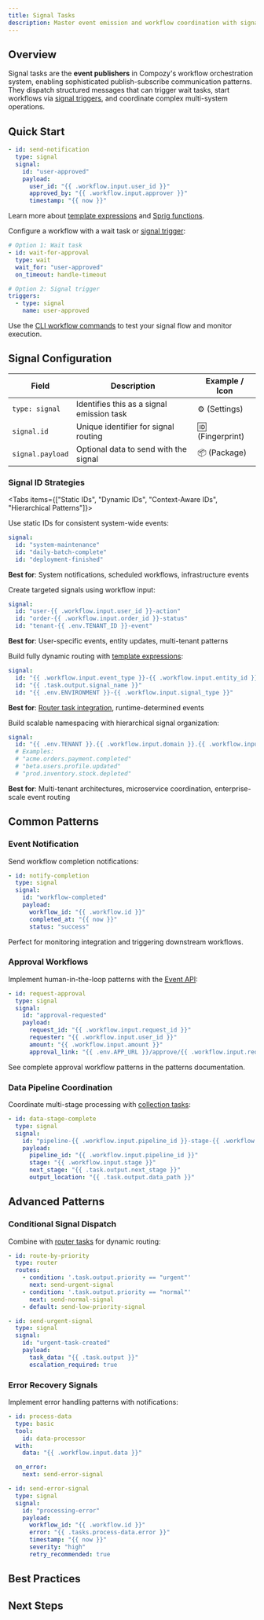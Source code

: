 ```yaml
---
title: Signal Tasks
description: Master event emission and workflow coordination with signal tasks. Learn how to send structured messages between workflows, implement event-driven architectures, and build decoupled communication patterns.
---
```


## Overview

Signal tasks are the **event publishers** in Compozy's workflow orchestration system, enabling sophisticated publish-subscribe communication patterns. They dispatch structured messages that can trigger wait tasks, start workflows via [signal triggers](/docs/core/signals/signal-triggers), and coordinate complex multi-system operations.

<FeatureCardList cols={2}>
  <FeatureCard
    title="Event Broadcasting"
    description="Publish to multiple subscribers with guaranteed delivery"
    icon="Radio"
  />
  <FeatureCard
    title="Dynamic Routing"
    description="Context-aware signal IDs using template expressions"
    icon="Route"
  />
  <FeatureCard
    title="Structured Payloads"
    description="Rich data structures with schema validation"
    icon="Package"
  />
  <FeatureCard
    title="Error Handling"
    description="Retry strategies and failure recovery patterns"
    icon="Shield"
  />
</FeatureCardList>

## Quick Start

<Steps numbered>
<Step title="Define a signal task" description="Create your first signal emitter">

```yaml
- id: send-notification
  type: signal
  signal:
    id: "user-approved"
    payload:
      user_id: "{{ .workflow.input.user_id }}"
      approved_by: "{{ .workflow.input.approver }}"
      timestamp: "{{ now }}"
```

Learn more about [template expressions](/docs/core/yaml-templates/context-variables) and [Sprig functions](/docs/core/yaml-templates/sprig-functions).

</Step>
<Step title="Create a receiver" description="Set up a workflow to receive signals">

Configure a workflow with a wait task or [signal trigger](/docs/core/signals/signal-triggers):

```yaml
# Option 1: Wait task
- id: wait-for-approval
  type: wait
  wait_for: "user-approved"
  on_timeout: handle-timeout

# Option 2: Signal trigger
triggers:
  - type: signal
    name: user-approved
```

</Step>
<Step title="Test the flow" description="Execute and monitor signal delivery">

Use the [CLI workflow commands](/docs/cli/workflow-commands) to test your signal flow and monitor execution.

</Step>
</Steps>

## Signal Configuration

| Field            | Description                                 | Example / Icon   |
|------------------|---------------------------------------------|------------------|
| `type: signal`   | Identifies this as a signal emission task   | ⚙️ (Settings)    |
| `signal.id`      | Unique identifier for signal routing        | 🆔 (Fingerprint) |
| `signal.payload` | Optional data to send with the signal       | 📦 (Package)     |

### Signal ID Strategies

<Tabs items={["Static IDs", "Dynamic IDs", "Context-Aware IDs", "Hierarchical Patterns"]}>
<Tab value="Static IDs">

Use static IDs for consistent system-wide events:

```yaml
signal:
  id: "system-maintenance"
  id: "daily-batch-complete"
  id: "deployment-finished"
```

**Best for**: System notifications, scheduled workflows, infrastructure events

</Tab>
<Tab value="Dynamic IDs">

Create targeted signals using workflow input:

```yaml
signal:
  id: "user-{{ .workflow.input.user_id }}-action"
  id: "order-{{ .workflow.input.order_id }}-status"
  id: "tenant-{{ .env.TENANT_ID }}-event"
```

**Best for**: User-specific events, entity updates, multi-tenant patterns

</Tab>
<Tab value="Context-Aware IDs">

Build fully dynamic routing with [template expressions](/docs/core/yaml-templates/overview):

```yaml
signal:
  id: "{{ .workflow.input.event_type }}-{{ .workflow.input.entity_id }}"
  id: "{{ .task.output.signal_name }}"
  id: "{{ .env.ENVIRONMENT }}-{{ .workflow.input.signal_type }}"
```

**Best for**: [Router task integration](/docs/core/tasks/router-tasks), runtime-determined events

</Tab>
<Tab value="Hierarchical Patterns">

Build scalable namespacing with hierarchical signal organization:

```yaml
signal:
  id: "{{ .env.TENANT }}.{{ .workflow.input.domain }}.{{ .workflow.input.entity }}.{{ .workflow.input.action }}"
  # Examples:
  # "acme.orders.payment.completed"
  # "beta.users.profile.updated"
  # "prod.inventory.stock.depleted"
```

**Best for**: Multi-tenant architectures, microservice coordination, enterprise-scale event routing

</Tab>
</Tabs>

## Common Patterns

### Event Notification

Send workflow completion notifications:

```yaml
- id: notify-completion
  type: signal
  signal:
    id: "workflow-completed"
    payload:
      workflow_id: "{{ .workflow.id }}"
      completed_at: "{{ now }}"
      status: "success"
```

Perfect for monitoring integration and triggering downstream workflows.

### Approval Workflows

Implement human-in-the-loop patterns with the [Event API](/docs/core/signals/event-api):

```yaml
- id: request-approval
  type: signal
  signal:
    id: "approval-requested"
    payload:
      request_id: "{{ .workflow.input.request_id }}"
      requester: "{{ .workflow.input.user_id }}"
      amount: "{{ .workflow.input.amount }}"
      approval_link: "{{ .env.APP_URL }}/approve/{{ .workflow.input.request_id }}"
```

See complete approval workflow patterns in the patterns documentation.

### Data Pipeline Coordination

Coordinate multi-stage processing with [collection tasks](/docs/core/tasks/collection-tasks):

```yaml
- id: data-stage-complete
  type: signal
  signal:
    id: "pipeline-{{ .workflow.input.pipeline_id }}-stage-{{ .workflow.input.stage }}"
    payload:
      pipeline_id: "{{ .workflow.input.pipeline_id }}"
      stage: "{{ .workflow.input.stage }}"
      next_stage: "{{ .task.output.next_stage }}"
      output_location: "{{ .task.output.data_path }}"
```

## Advanced Patterns

### Conditional Signal Dispatch

Combine with [router tasks](/docs/core/tasks/router-tasks) for dynamic routing:

```yaml
- id: route-by-priority
  type: router
  routes:
    - condition: '.task.output.priority == "urgent"'
      next: send-urgent-signal
    - condition: '.task.output.priority == "normal"'
      next: send-normal-signal
    - default: send-low-priority-signal

- id: send-urgent-signal
  type: signal
  signal:
    id: "urgent-task-created"
    payload:
      task_data: "{{ .task.output }}"
      escalation_required: true
```

### Error Recovery Signals

Implement error handling patterns with notifications:

```yaml
- id: process-data
  type: basic
  tool:
    id: data-processor
  with:
    data: "{{ .workflow.input.data }}"

  on_error:
    next: send-error-signal

- id: send-error-signal
  type: signal
  signal:
    id: "processing-error"
    payload:
      workflow_id: "{{ .workflow.id }}"
      error: "{{ .tasks.process-data.error }}"
      timestamp: "{{ now }}"
      severity: "high"
      retry_recommended: true
```

## Best Practices

<FeatureCardList cols={3}>
  <FeatureCard
    title="Consistent Naming"
    description="Use clear, hierarchical signal IDs like 'domain-entity-action'"
    icon="Tag"
  />
  <FeatureCard
    title="Minimal Payloads"
    description="Include essential data only; use references for large objects"
    icon="Minimize"
  />
  <FeatureCard
    title="Version Compatibility"
    description="Include version info in payloads for backward compatibility"
    icon="GitBranch"
  />
</FeatureCardList>

## Next Steps

<ReferenceCardList>
  <ReferenceCard
    title="Signal Overview"
    description="Understand the fundamental concepts of signals and wait tasks"
    href="/docs/core/signals/overview"
    icon="Timer"
  />
  <ReferenceCard
    title="Signal Triggers"
    description="Start workflows automatically when signals are received"
    href="/docs/core/signals/signal-triggers"
    icon="Play"
  />
  <ReferenceCard
    title="Event API"
    description="Send signals programmatically via REST API"
    href="/docs/core/signals/event-api"
    icon="Code"
  />
  <ReferenceCard
    title="Task Execution"
    description="Understand how signals fit into task orchestration"
    href="/docs/core/tasks/overview"
    icon="Zap"
  />
  <ReferenceCard
    title="CLI Commands"
    description="Execute and debug signal workflows"
    href="/docs/cli/workflow-commands"
    icon="Terminal"
  />
</ReferenceCardList>
